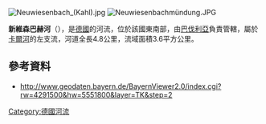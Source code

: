 {{Multiple issues|
{{Expand language|1=de|time=2020-08-28T12:32:47+00:00}}
{{Onesource|time=2020-08-28T12:32:47+00:00}}
}}
{{Coord|50|5|5.60|N|9|4|20.34|E|display=title}}
[[Image:Neuwiesenbach_(Kahl).jpg|right]]
[[Image:Neuwiesenbachmündung.JPG|right]]

'''新維森巴赫河'''（{{lang-de|Neuwiesenbach}}），是[[德國|德國]]的河流，位於該國東南部，由[[巴伐利亞|巴伐利亞]]負責管轄，屬於[[卡爾河|卡爾河]]的左支流，河道全長4.8公里，流域面積3.6平方公里。

==參考資料==
* http://www.geodaten.bayern.de/BayernViewer2.0/index.cgi?rw=4291500&hw=5551800&layer=TK&step=2 {{Wayback|url=http://www.geodaten.bayern.de/BayernViewer2.0/index.cgi?rw=4291500&hw=5551800&layer=TK&step=2 |date=20160304091945 }} 

{{Germany-geo-stub}}
[[Category:德國河流|Category:德國河流]]